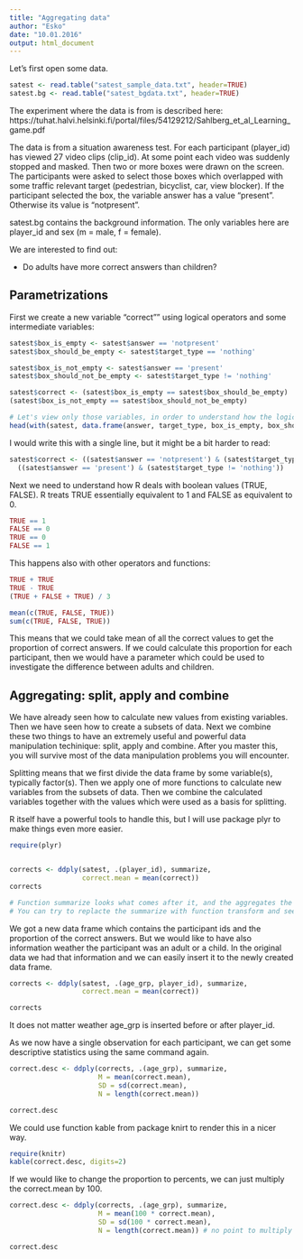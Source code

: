 ```yaml
---
title: "Aggregating data"
author: "Esko"
date: "10.01.2016"
output: html_document
---
```

  
  
Let's first open some data.
```r

satest <- read.table("satest_sample_data.txt", header=TRUE)
satest.bg <- read.table("satest_bgdata.txt", header=TRUE)

```

The experiment where the data is from is described here: https://tuhat.halvi.helsinki.fi/portal/files/54129212/Sahlberg_et_al_Learning_game.pdf

The data is from a situation awareness test. For each participant (player_id) has viewed 27 video clips (clip_id). At some point each video was suddenly stopped and masked. Then two or more boxes were drawn on the screen. The participants were asked to select those boxes which overlapped with some traffic relevant target (pedestrian, bicyclist, car, view blocker). If the participant selected the box, the variable answer has a value "present". Otherwise its value is "notpresent". 

satest.bg contains the background information. The only variables here are player_id and sex (m = male, f = female).

We are interested to find out:

- Do adults have more correct answers than children?


Parametrizations
---------------------------------------------------------------

First we create a new variable "correct"" using logical operators and some intermediate variables:

```r

satest$box_is_empty <- satest$answer == 'notpresent'
satest$box_should_be_empty <- satest$target_type == 'nothing'

satest$box_is_not_empty <- satest$answer == 'present'
satest$box_should_not_be_empty <- satest$target_type != 'nothing'

satest$correct <- (satest$box_is_empty == satest$box_should_be_empty) | 
(satest$box_is_not_empty == satest$box_should_not_be_empty)

# Let's view only those variables, in order to understand how the logic goes.
head(with(satest, data.frame(answer, target_type, box_is_empty, box_should_be_empty, box_is_not_empty, box_should_not_be_empty, correct)))

```

I would write this with a single line, but it might be a bit harder to read:

```r
satest$correct <- ((satest$answer == 'notpresent') & (satest$target_type == 'nothing')) |
  ((satest$answer == 'present') & (satest$target_type != 'nothing'))
```

Next we need to understand how R deals with boolean values (TRUE, FALSE). R treats TRUE essentially equivalent to 1 and FALSE as equivalent to 0. 

```r
TRUE == 1
FALSE == 0
TRUE == 0
FALSE == 1
```

This happens also with other operators and functions:

```r

TRUE + TRUE
TRUE - TRUE
(TRUE + FALSE + TRUE) / 3

mean(c(TRUE, FALSE, TRUE))
sum(c(TRUE, FALSE, TRUE))
```

This means that we could take mean of all the correct values to get the proportion of correct answers. If we could calculate this proportion for each participant, then we would have a parameter which could be used to investigate the difference between adults and children. 


Aggregating: split, apply and combine
-------------------------------------------------
  
We have already seen how to calculate new values from existing variables. Then we have seen how to create a subsets of data. Next we combine these two things to have an extremely useful and powerful data manipulation techinique: split, apply and combine. After you master this, you will survive most of the data manipulation problems you will encounter. 

Splitting means that we first divide the data frame by some variable(s), typically factor(s). Then we apply one of more functions to calculate new variables from the subsets of data. Then we combine the calculated variables together with the values which were used as a basis for splitting. 

R itself have a powerful tools to handle this, but I will use package plyr to make things even more easier. 

```r
require(plyr)


corrects <- ddply(satest, .(player_id), summarize,
                  correct.mean = mean(correct))
corrects

# Function summarize looks what comes after it, and the aggregates the results. 
# You can try to replacte the summarize with function transform and see what happens. 

```

We got a new data frame which contains the participant ids and the proportion of the correct answers. But we would like to have also information weather the participant was an adult or a child. In the original data we had that information and we can easily insert it to the newly created data frame. 


```r
corrects <- ddply(satest, .(age_grp, player_id), summarize,
                  correct.mean = mean(correct))

corrects
```

It does not matter weather age_grp is inserted before or after player_id. 

As we now have a single observation for each participant, we can get some descriptive statistics using the same command again. 
```r

correct.desc <- ddply(corrects, .(age_grp), summarize, 
                      M = mean(correct.mean),
                      SD = sd(correct.mean),
                      N = length(correct.mean))

correct.desc
```


We could use function kable from package knirt to render this in a nicer way.  
```r
require(knitr)
kable(correct.desc, digits=2)
```


If we would like to change the proportion to percents, we can just multiply the correct.mean by 100. 
```r

correct.desc <- ddply(corrects, .(age_grp), summarize, 
                      M = mean(100 * correct.mean),
                      SD = sd(100 * correct.mean),
                      N = length(correct.mean)) # no point to multiply this

correct.desc
```